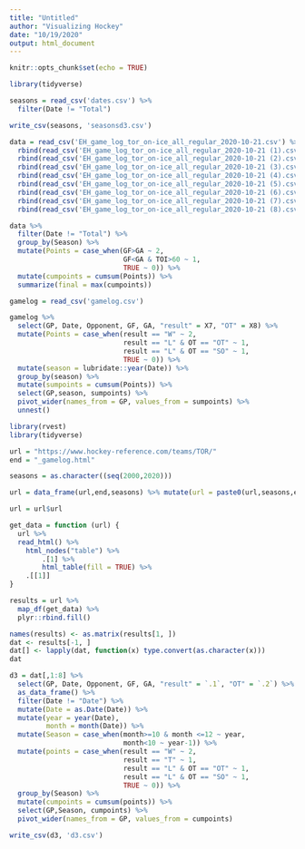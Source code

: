 ---
title: "Untitled"
author: "Visualizing Hockey"
date: "10/19/2020"
output: html_document
---

```{r setup, include=FALSE}
knitr::opts_chunk$set(echo = TRUE)
```

```{r}
library(tidyverse)

seasons = read_csv('dates.csv') %>%  
  filter(Date != "Total")
```

```{r}
write_csv(seasons, 'seasonsd3.csv')
```

```{r}
data = read_csv('EH_game_log_tor_on-ice_all_regular_2020-10-21.csv') %>% 
  rbind(read_csv('EH_game_log_tor_on-ice_all_regular_2020-10-21 (1).csv')) %>% 
  rbind(read_csv('EH_game_log_tor_on-ice_all_regular_2020-10-21 (2).csv')) %>% 
  rbind(read_csv('EH_game_log_tor_on-ice_all_regular_2020-10-21 (3).csv')) %>% 
  rbind(read_csv('EH_game_log_tor_on-ice_all_regular_2020-10-21 (4).csv')) %>% 
  rbind(read_csv('EH_game_log_tor_on-ice_all_regular_2020-10-21 (5).csv')) %>% 
  rbind(read_csv('EH_game_log_tor_on-ice_all_regular_2020-10-21 (6).csv')) %>% 
  rbind(read_csv('EH_game_log_tor_on-ice_all_regular_2020-10-21 (7).csv')) %>% 
  rbind(read_csv('EH_game_log_tor_on-ice_all_regular_2020-10-21 (8).csv'))
```
```{r}
data %>% 
  filter(Date != "Total") %>% 
  group_by(Season) %>% 
  mutate(Points = case_when(GF>GA ~ 2,
                            GF<GA & TOI>60 ~ 1,
                            TRUE ~ 0)) %>% 
  mutate(cumpoints = cumsum(Points)) %>% 
  summarize(final = max(cumpoints))
```
```{r}
gamelog = read_csv('gamelog.csv')
```
```{r}
gamelog %>% 
  select(GP, Date, Opponent, GF, GA, "result" = X7, "OT" = X8) %>% 
  mutate(Points = case_when(result == "W" ~ 2,
                            result == "L" & OT == "OT" ~ 1,
                            result == "L" & OT == "SO" ~ 1,
                            TRUE ~ 0)) %>%
  mutate(season = lubridate::year(Date)) %>% 
  group_by(season) %>% 
  mutate(sumpoints = cumsum(Points)) %>% 
  select(GP,season, sumpoints) %>% 
  pivot_wider(names_from = GP, values_from = sumpoints) %>% 
  unnest()
```
```{r}
library(rvest)
library(tidyverse)

url = "https://www.hockey-reference.com/teams/TOR/"
end = "_gamelog.html"

seasons = as.character((seq(2000,2020)))

url = data_frame(url,end,seasons) %>% mutate(url = paste0(url,seasons,end)) %>% filter(seasons != "2005") %>% select(url)

url = url$url
```

```{r}
get_data = function (url) {
  url %>% 
  read_html() %>% 
    html_nodes("table") %>%
        .[1] %>%
        html_table(fill = TRUE) %>% 
    .[[1]]
}
```

```{r}
results = url %>% 
  map_df(get_data) %>% 
  plyr::rbind.fill()
```
```{r}
names(results) <- as.matrix(results[1, ])
dat <- results[-1, ]
dat[] <- lapply(dat, function(x) type.convert(as.character(x)))
dat
```
```{r}
d3 = dat[,1:8] %>% 
  select(GP, Date, Opponent, GF, GA, "result" = `.1`, "OT" = `.2`) %>% 
  as_data_frame() %>% 
  filter(Date != "Date") %>% 
  mutate(Date = as.Date(Date)) %>% 
  mutate(year = year(Date),
         month = month(Date)) %>% 
  mutate(Season = case_when(month>=10 & month <=12 ~ year,
                            month<10 ~ year-1)) %>% 
  mutate(points = case_when(result == "W" ~ 2,
                            result == "T" ~ 1,
                            result == "L" & OT == "OT" ~ 1,
                            result == "L" & OT == "SO" ~ 1,
                            TRUE ~ 0)) %>% 
  group_by(Season) %>% 
  mutate(cumpoints = cumsum(points)) %>% 
  select(GP,Season, cumpoints) %>% 
  pivot_wider(names_from = GP, values_from = cumpoints)

write_csv(d3, 'd3.csv')
```


